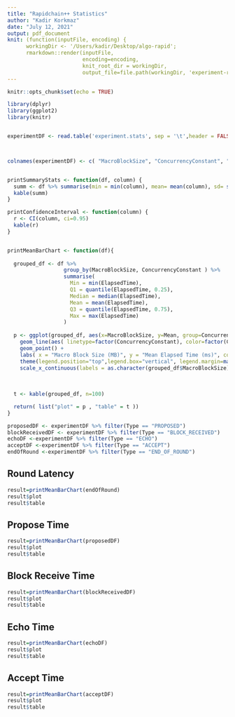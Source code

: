 ```yaml
---
title: "Rapidchain++ Statistics"
author: "Kadir Korkmaz"
date: "July 12, 2021"
output: pdf_document
knit: (function(inputFile, encoding) { 
      workingDir <- '/Users/kadir/Desktop/algo-rapid';
      rmarkdown::render(inputFile,
                        encoding=encoding,
                        knit_root_dir = workingDir,
                        output_file=file.path(workingDir, 'experiment-report.pdf')) })
---
```


```r
knitr::opts_chunk$set(echo = TRUE)
```

```r
library(dplyr)
library(ggplot2)
library(knitr)


experimentDF <- read.table('experiment.stats', sep = '\t',header = FALSE)



colnames(experimentDF) <- c( "MacroBlockSize", "ConcurrencyConstant", "ChunkSize",  "NodeID","Round","Type","ElapsedTime")


printSummaryStats <- function(df, column) {
  summ <- df %>% summarise(min = min(column), mean= mean(column), sd= sd(column), max = max(column))
  kable(summ)
}

printConfidenceInterval <- function(column) {
  r <- CI(column, ci=0.95)
  kable(r)
}


printMeanBarChart <- function(df){
    
  grouped_df <- df %>% 
                  group_by(MacroBlockSize, ConcurrencyConstant ) %>%
                  summarise(
                    Min = min(ElapsedTime),
                    Q1 = quantile(ElapsedTime, 0.25),
                    Median = median(ElapsedTime),
                    Mean = mean(ElapsedTime),
                    Q3 = quantile(ElapsedTime, 0.75),
                    Max = max(ElapsedTime)
                  )
  
  p <- ggplot(grouped_df, aes(x=MacroBlockSize, y=Mean, group=ConcurrencyConstant, color=factor(ConcurrencyConstant))) +
    geom_line(aes( linetype=factor(ConcurrencyConstant), color=factor(ConcurrencyConstant) ))+
    geom_point() +
    labs( x = "Macro Block Size (MB)", y = "Mean Elapsed Time (ms)", color = "CC", linetype="CC" )+
    theme(legend.position="top",legend.box="vertical", legend.margin=margin())+
    scale_x_continuous(labels = as.character(grouped_df$MacroBlockSize), breaks = grouped_df$MacroBlockSize)
  
  
  
  t <- kable(grouped_df, n=100)

  return( list("plot" = p , "table" = t ))
}

```


```r
proposedDF <- experimentDF %>% filter(Type == "PROPOSED")
blockReceivedDF <- experimentDF %>% filter(Type == "BLOCK_RECEIVED")
echoDF <-experimentDF %>% filter(Type == "ECHO")
acceptDF <-experimentDF %>% filter(Type == "ACCEPT")
endOfRound <-experimentDF %>% filter(Type == "END_OF_ROUND")

```

\newpage
## Round Latency

```r

result=printMeanBarChart(endOfRound)
result$plot
result$table
```

\newpage
## Propose Time

```r

result=printMeanBarChart(proposedDF)
result$plot
result$table
```

\newpage
## Block Receive Time

```r

result=printMeanBarChart(blockReceivedDF)
result$plot
result$table
```

\newpage
## Echo Time

```r

result=printMeanBarChart(echoDF)
result$plot
result$table
```

\newpage
## Accept Time

```r

result=printMeanBarChart(acceptDF)
result$plot
result$table
```
